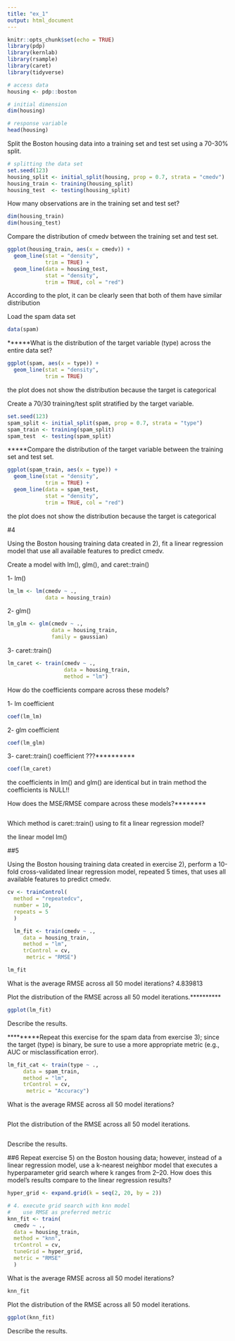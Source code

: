 ```yaml
---
title: "ex_1"
output: html_document
---
```


```r
knitr::opts_chunk$set(echo = TRUE)
library(pdp)
library(kernlab)
library(rsample)
library(caret)
library(tidyverse)
```



```r
# access data
housing <- pdp::boston

# initial dimension
dim(housing)

# response variable
head(housing)
```

Split the Boston housing data into a training set and test set using a 70-30% split.

```r
# splitting the data set
set.seed(123)
housing_split <- initial_split(housing, prop = 0.7, strata = "cmedv")
housing_train <- training(housing_split)
housing_test  <- testing(housing_split)
```
How many observations are in the training set and test set?

```r
dim(housing_train)
dim(housing_test)
```
Compare the distribution of cmedv between the training set and test set.

```r
ggplot(housing_train, aes(x = cmedv)) + 
  geom_line(stat = "density", 
            trim = TRUE) + 
  geom_line(data = housing_test, 
            stat = "density", 
            trim = TRUE, col = "red")
```
According to the plot, it can be clearly seen that both of them have similar distribution


Load the spam data set
```r
data(spam)
```

******What is the distribution of the target variable (type) across the entire data set?

```r
ggplot(spam, aes(x = type)) + 
  geom_line(stat = "density", 
            trim = TRUE)
```
the plot does not show the distribution because the target is categorical 


Create a 70/30 training/test split stratified by the target variable.

```r
set.seed(123)
spam_split <- initial_split(spam, prop = 0.7, strata = "type")
spam_train <- training(spam_split)
spam_test  <- testing(spam_split)
```

*****Compare the distribution of the target variable between the training set and test set.

```r
ggplot(spam_train, aes(x = type)) + 
  geom_line(stat = "density", 
            trim = TRUE) + 
  geom_line(data = spam_test, 
            stat = "density", 
            trim = TRUE, col = "red")
```

the plot does not show the distribution because the target is categorical 



#4

Using the Boston housing training data created in 2), fit a linear regression model that use all available features to predict cmedv.

Create a model with lm(), glm(), and caret::train()

1- lm()
```r
lm_lm <- lm(cmedv ~ ., 
            data = housing_train)
```
2- glm()
```r
lm_glm <- glm(cmedv ~ ., 
              data = housing_train, 
              family = gaussian)
```
3- caret::train() 
```r
lm_caret <- train(cmedv ~ ., 
                  data = housing_train, 
                  method = "lm")
```
How do the coefficients compare across these models?

1- lm coefficient
```r
coef(lm_lm)
```

2- glm coefficient

```r
coef(lm_glm)
```
3- caret::train() coefficient ???**********

```r
coef(lm_caret)
```

the coefficients in lm() and glm() are identical but in train method the coefficients is NULL!!

How does the MSE/RMSE compare across these models?********

```r

```

Which method is caret::train() using to fit a linear regression model?

the linear model lm()



##5 

Using the Boston housing training data created in exercise 2), perform a 10-fold cross-validated linear regression model, repeated 5 times, that uses all available features to predict cmedv.



```r
cv <- trainControl(
  method = "repeatedcv", 
  number = 10, 
  repeats = 5
  )
```

```r

  lm_fit <- train(cmedv ~ ., 
     data = housing_train, 
     method = "lm", 
     trControl = cv,
      metric = "RMSE")
```

```r
lm_fit
```

What is the average RMSE across all 50 model iterations?
4.839813

Plot the distribution of the RMSE across all 50 model iterations.**********
```r
ggplot(lm_fit)
```

Describe the results.


*********Repeat this exercise for the spam data from exercise 3); since the target (type) is binary, be sure to use a more appropriate metric (e.g., AUC or misclassification error).

```r
lm_fit_cat <- train(type ~ ., 
     data = spam_train, 
     method = "lm", 
     trControl = cv,
      metric = "Accuracy")
```
What is the average RMSE across all 50 model iterations?

```r

```

Plot the distribution of the RMSE across all 50 model iterations.

```r

```
Describe the results.


##6
Repeat exercise 5) on the Boston housing data; however, instead of a linear regression model, use a k-nearest neighbor model that executes a hyperparameter grid search where k ranges from 2–20. How does this model’s results compare to the linear regression results?

```r
hyper_grid <- expand.grid(k = seq(2, 20, by = 2))

# 4. execute grid search with knn model
#    use RMSE as preferred metric
knn_fit <- train(
  cmedv ~ ., 
  data = housing_train, 
  method = "knn", 
  trControl = cv, 
  tuneGrid = hyper_grid,
  metric = "RMSE"
  )

```

What is the average RMSE across all 50 model iterations?

```r
knn_fit
```
Plot the distribution of the RMSE across all 50 model iterations.

```r
ggplot(knn_fit)
```


Describe the results.


